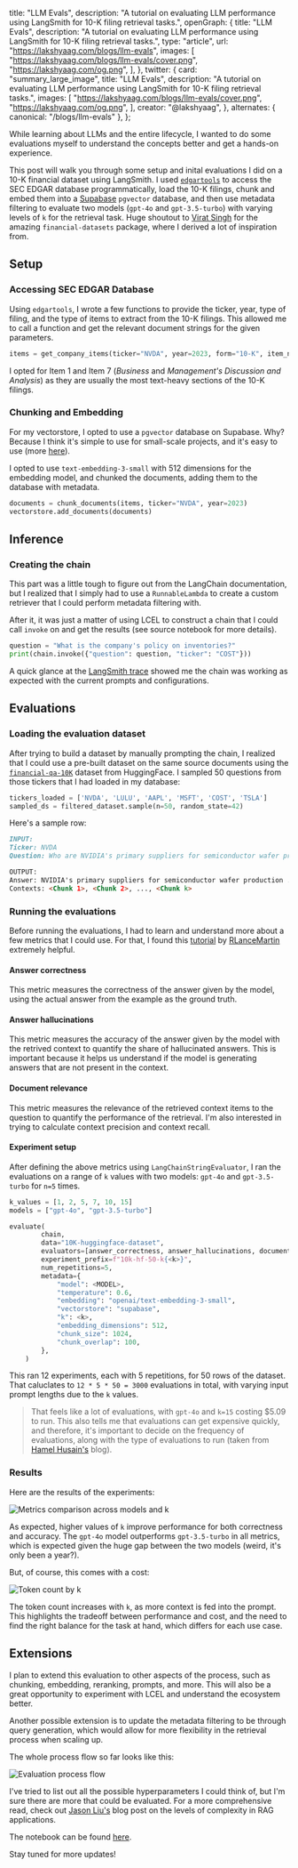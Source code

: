   title: "LLM Evals",
  description:
    "A tutorial on evaluating LLM performance using LangSmith for 10-K filing retrieval tasks.",
  openGraph: {
    title: "LLM Evals",
    description:
      "A tutorial on evaluating LLM performance using LangSmith for 10-K filing retrieval tasks.",
    type: "article",
    url: "https://lakshyaag.com/blogs/llm-evals",
    images: [
      "https://lakshyaag.com/blogs/llm-evals/cover.png",
      "https://lakshyaag.com/og.png",
    ],
  },
  twitter: {
    card: "summary_large_image",
    title: "LLM Evals",
    description:
      "A tutorial on evaluating LLM performance using LangSmith for 10-K filing retrieval tasks.",
    images: [
      "https://lakshyaag.com/blogs/llm-evals/cover.png",
      "https://lakshyaag.com/og.png",
    ],
    creator: "@lakshyaag",
  },
  alternates: { canonical: "/blogs/llm-evals" },
};

<Cover
  src="/blogs/llm-evals/cover.png"
  alt="LLM Evals"
  caption="LLM Evals"
/>

While learning about LLMs and the entire lifecycle, I wanted to do some evaluations myself to understand the concepts better and get a hands-on experience.

This post will walk you through some setup and inital evaluations I did on a 10-K financial dataset using LangSmith. I used [`edgartools`](https://github.com/dgunning/edgartools) to access the SEC EDGAR database programmatically, load the 10-K filings, chunk and embed them into a [Supabase](https://supabase.com/) `pgvector` database, and then use metadata filtering to evaluate two models (`gpt-4o` and `gpt-3.5-turbo`) with varying levels of `k` for the retrieval task. Huge shoutout to [Virat Singh](https://github.com/virattt) for the amazing `financial-datasets` package, where I derived a lot of inspiration from.

## Setup

### Accessing SEC EDGAR Database

Using `edgartools`, I wrote a few functions to provide the ticker, year, type of filing, and the type of items to extract from the 10-K filings. This allowed me to call a function and get the relevant document strings for the given parameters.

```python
items = get_company_items(ticker="NVDA", year=2023, form="10-K", item_names=["Item 1", "Item 7"])
```

I opted for Item 1 and Item 7 (_Business_ and _Management's Discussion and Analysis_) as they are usually the most text-heavy sections of the 10-K filings.

### Chunking and Embedding

For my vectorstore, I opted to use a `pgvector` database on Supabase. Why? Because I think it's simple to use for small-scale projects, and it's easy to use (more [here](https://supabase.com/blog/pgvector-vs-pinecone)).

I opted to use `text-embedding-3-small` with 512 dimensions for the embedding model, and chunked the documents, adding them to the database with metadata.

```python
documents = chunk_documents(items, ticker="NVDA", year=2023)
vectorstore.add_documents(documents)
```

## Inference

### Creating the chain

This part was a little tough to figure out from the LangChain documentation, but I realized that I simply had to use a `RunnableLambda` to create a custom retriever that I could perform metadata filtering with.

After it, it was just a matter of using LCEL to construct a chain that I could call `invoke` on and get the results (see source notebook for more details).

```python
question = "What is the company's policy on inventories?"
print(chain.invoke({"question": question, "ticker": "COST"}))
```

A quick glance at the [LangSmith trace](https://smith.langchain.com/public/63277d48-0040-4636-ad5d-2367b9c21fe1/r) showed me the chain was working as expected with the current prompts and configurations.

## Evaluations

### Loading the evaluation dataset

After trying to build a dataset by manually prompting the chain, I realized that I could use a pre-built dataset on the same source documents using the [`financial-qa-10K`](https://huggingface.co/datasets/virattt/financial-qa-10K) dataset from HuggingFace. I sampled 50 questions from those tickers that I had loaded in my database:

```python
tickers_loaded = ['NVDA', 'LULU', 'AAPL', 'MSFT', 'COST', 'TSLA']
sampled_ds = filtered_dataset.sample(n=50, random_state=42)
```

Here's a sample row:

```markdown
INPUT:
Ticker: NVDA
Question: Who are NVIDIA's primary suppliers for semiconductor wafer production?

OUTPUT:
Answer: NVIDIA's primary suppliers for semiconductor wafer production ...
Contexts: <Chunk 1>, <Chunk 2>, ..., <Chunk k>
```

### Running the evaluations

Before running the evaluations, I had to learn and understand more about a few metrics that I could use. For that, I found this [tutorial](https://www.youtube.com/watch?v=lTfhw_9cJqc) by [RLanceMartin](https://x.com/RLanceMartin) extremely helpful.

#### Answer correctness

This metric measures the correctness of the answer given by the model, using the actual answer from the example as the ground truth.

#### Answer hallucinations

This metric measures the accuracy of the answer given by the model with the retrived context to quantify the share of hallucinated answers. This is important because it helps us understand if the model is generating answers that are not present in the context.

#### Document relevance

This metric measures the relevance of the retrieved context items to the question to quantify the performance of the retrieval. I'm also interested in trying to calculate context precision and context recall.

#### Experiment setup

After defining the above metrics using `LangChainStringEvaluator`, I ran the evaluations on a range of `k` values with two models: `gpt-4o` and `gpt-3.5-turbo` for `n=5` times.

```python
k_values = [1, 2, 5, 7, 10, 15]
models = ["gpt-4o", "gpt-3.5-turbo"]

evaluate(
        chain,
        data="10K-huggingface-dataset",
        evaluators=[answer_correctness, answer_hallucinations, document_relevance],
        experiment_prefix=f"10k-hf-50-k{<k>}",
        num_repetitions=5,
        metadata={
            "model": <MODEL>,
            "temperature": 0.6,
            "embedding": "openai/text-embedding-3-small",
            "vectorstore": "supabase",
            "k": <k>,
            "embedding_dimensions": 512,
            "chunk_size": 1024,
            "chunk_overlap": 100,
        },
    )
```

This ran 12 experiments, each with 5 repetitions, for 50 rows of the dataset. That caluclates to `12 * 5 * 50 = 3000` evaluations in total, with varying input prompt lengths due to the `k` values.

> That feels like a lot of evaluations, with `gpt-4o` and `k=15` costing \$5.09 to run. This also tells me that evaluations can get expensive quickly, and therefore, it's important to decide on the frequency of evaluations, along with the type of evaluations to run (taken from [Hamel Husain's](https://hamel.dev/blog/posts/evals/#the-types-of-evaluation) blog).

### Results

Here are the results of the experiments:

![Metrics comparison across models and `k`](/blogs/llm-evals/comparison.png)

As expected, higher values of `k` improve performance for both correctness and accuracy. The `gpt-4o` model outperforms `gpt-3.5-turbo` in all metrics, which is expected given the huge gap between the two models (weird, it's only been a year?).

But, of course, this comes with a cost:

![Token count by `k`](/blogs/llm-evals/token_count.png)

The token count increases with `k`, as more context is fed into the prompt. This highlights the tradeoff between performance and cost, and the need to find the right balance for the task at hand, which differs for each use case.

## Extensions

I plan to extend this evaluation to other aspects of the process, such as chunking, embedding, reranking, prompts, and more. This will also be a great opportunity to experiment with LCEL and understand the ecosystem better.

Another possible extension is to update the metadata filtering to be through query generation, which would allow for more flexibility in the retrieval process when scaling up.

The whole process flow so far looks like this:

![Evaluation process flow](/blogs/llm-evals/process.png)

I've tried to list out all the possible hyperparameters I could think of, but I'm sure there are more that could be evaluated. For a more comprehensive read, check out [Jason Liu's](https://jxnl.github.io/blog/writing/2024/02/28/levels-of-complexity-rag-applications/) blog post on the levels of complexity in RAG applications.

The notebook can be found [here](https://github.com/lakshyaag/AIE3/blob/main/Notes/LLM%20Evals/Running%20LangSmith%20Evals.ipynb).

Stay tuned for more updates!
